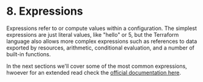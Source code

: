# 8. Expressions

Expressions refer to or compute values within a configuration. The simplest expressions are just literal values, like "hello" or 5, but the Terraform language also allows more complex expressions such as references to data exported by resources, arithmetic, conditional evaluation, and a number of built-in functions. 

In the next sections we'll cover some of the most common expressions, hwoever for an extended read check the [official documentation here](https://developer.hashicorp.com/terraform/language/expressions).